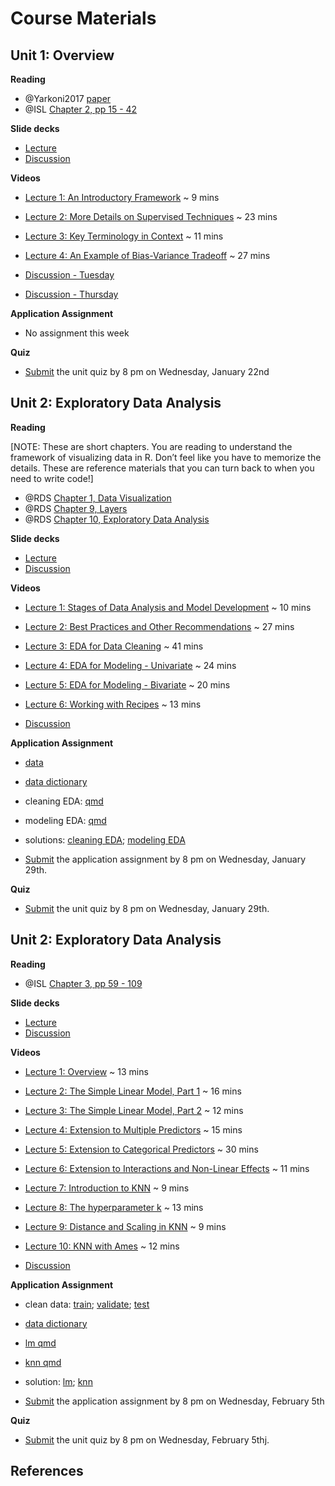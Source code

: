 # Course Materials {.unnumbered}

## Unit 1: Overview

**Reading**

- @Yarkoni2017 [paper](pdfs/yarkoni_2017_choosing_prediction_over_explanation.pdf)
- @ISL [Chapter 2, pp 15 - 42](pdfs/isl_2.pdf)

**Slide decks**

- [Lecture](https://jjcurtin.quarto.pub/iaml_l01/)
- [Discussion](https://jjcurtin.quarto.pub/iaml_d01/)

**Videos**

- [Lecture 1: An Introductory Framework](https://mediaspace.wisc.edu/media/iaml_1-1/1_pii1hb1q) ~ 9 mins
- [Lecture 2: More Details on Supervised Techniques](https://mediaspace.wisc.edu/media/iaml_1-2/1_5e1iz7aa) ~ 23 mins
- [Lecture 3: Key Terminology in Context](https://mediaspace.wisc.edu/media/iaml+1-3/1_3ebheuao) ~ 11 mins
- [Lecture 4: An Example of Bias-Variance Tradeoff](https://mediaspace.wisc.edu/media/iaml+1-4/1_ocn8pqi6) ~ 27 mins

- [Discussion - Tuesday](https://mediaspace.wisc.edu/media/IAML+unit+1a+discussion/1_c6f71d66)
- [Discussion - Thursday](https://mediaspace.wisc.edu/media/IAML+unit+1b+disccussion/1_4efpl2pn)


**Application Assignment**

- No assignment this week

**Quiz**

- [Submit](https://canvas.wisc.edu/courses/449429/quizzes/605458) the unit quiz by 8 pm on Wednesday, January 22nd


## Unit 2: Exploratory Data Analysis

**Reading**

[NOTE: These are short chapters.  You are reading to understand the framework of visualizing data in R.  Don't feel like you have to memorize the details.  These are reference materials that you can turn back to when you need to write code!]

- @RDS [Chapter 1, Data Visualization](https://r4ds.hadley.nz/data-visualize)
- @RDS [Chapter 9, Layers](https://r4ds.hadley.nz/layers)
- @RDS [Chapter 10, Exploratory Data Analysis](https://r4ds.hadley.nz/eda)

**Slide decks**

- [Lecture](https://jjcurtin.quarto.pub/iaml_l02/)
- [Discussion](https://jjcurtin.quarto.pub/iaml_d02/)

**Videos**

- [Lecture 1: Stages of Data Analysis and Model Development](https://mediaspace.wisc.edu/media/iaml+2-1/1_m7rm2anw) ~ 10 mins
- [Lecture 2: Best Practices and Other Recommendations](https://mediaspace.wisc.edu/media/iaml+2-2/1_nxtr5uda) ~ 27 mins
- [Lecture 3: EDA for Data Cleaning](https://mediaspace.wisc.edu/media/iaml+2-3/1_xorv88kj) ~ 41 mins
- [Lecture 4: EDA for Modeling - Univariate](https://mediaspace.wisc.edu/media/iaml+2-4/1_f6hm842y) ~ 24 mins
- [Lecture 5: EDA for Modeling - Bivariate](https://mediaspace.wisc.edu/media/iaml+2-5/1_y1gydyw4) ~ 20 mins
- [Lecture 6: Working with Recipes](https://mediaspace.wisc.edu/media/iaml+2-6/1_rf4pbef3) ~ 13 mins

- [Discussion]()

**Application Assignment**

- [data](application_assignments/unit_02/ames_raw_class.csv)
- [data dictionary](application_assignments/unit_02/ames_data_dictionary.pdf)
- cleaning EDA:  [qmd](https://raw.githubusercontent.com/jjcurtin/book_iaml/main/application_assignments/unit_02/hw_unit_02_cleaning.qmd) 
- modeling EDA: [qmd](https://raw.githubusercontent.com/jjcurtin/book_iaml/main/application_assignments/unit_02/hw_unit_02_modeling.qmd)
- solutions:  [cleaning EDA](https://dionysus.psych.wisc.edu/iaml/key_unit_02_cleaning.html); [modeling EDA](https://dionysus.psych.wisc.edu/iaml/key_unit_02_modeling.html)

- [Submit]() the application assignment by 8 pm on Wednesday, January 29th.


**Quiz**

- [Submit]() the unit quiz by 8 pm on Wednesday, January 29th.


## Unit 2: Exploratory Data Analysis

**Reading**

- @ISL [Chapter 3, pp 59 - 109](pdfs/isl_2.pdf)


**Slide decks**

- [Lecture](https://jjcurtin.quarto.pub/iaml_l03/)
- [Discussion](https://jjcurtin.quarto.pub/iaml_d03/)


**Videos**

- [Lecture 1: Overview](https://mediaspace.wisc.edu/media/iaml+unit+3-1/1_76q87xgn) ~ 13 mins
- [Lecture 2: The Simple Linear Model, Part 1](https://mediaspace.wisc.edu/media/iaml+unit+3-2/1_yyb8dcub) ~ 16 mins
- [Lecture 3: The Simple Linear Model, Part 2](https://mediaspace.wisc.edu/media/iaml+unit+3-3/1_ep9ibptc) ~ 12 mins 
- [Lecture 4: Extension to Multiple Predictors](https://mediaspace.wisc.edu/media/iaml+Unit+3-4/1_24rrga7b) ~ 15 mins
- [Lecture 5: Extension to Categorical Predictors](https://mediaspace.wisc.edu/media/iaml+unit+3-5/1_2a3tsj3n) ~ 30 mins
- [Lecture 6: Extension to Interactions and Non-Linear Effects](https://mediaspace.wisc.edu/media/iaml+unit+3-6/1_yo48m37z) ~ 11 mins
- [Lecture 7: Introduction to KNN](https://mediaspace.wisc.edu/media/iaml+unit+3-7/1_ega1aohm) ~ 9 mins
- [Lecture 8: The hyperparameter k](https://mediaspace.wisc.edu/media/iaml+unit+3-8/1_xc8x13en) ~ 13 mins
- [Lecture 9: Distance and Scaling in KNN](https://mediaspace.wisc.edu/media/iaml+unit+3-9/1_jk95tgms) ~ 9 mins
- [Lecture 10: KNN with Ames](https://mediaspace.wisc.edu/media/iaml+unit+3-10/1_klo7ody6) ~ 12 mins

- [Discussion]()


**Application Assignment**

- clean data: [train](application_assignments/unit_03/ames_train_cln.csv); [validate](application_assignments/unit_03/ames_val_cln.csv); [test](application_assignments/unit_03/ames_test_cln.csv)
- [data dictionary](application_assignments/unit_03/ames_data_dictionary.pdf)
- [lm qmd](https://raw.githubusercontent.com/jjcurtin/book_iaml/main/application_assignments/unit_03/hw_unit_03_lm.qmd)
- [knn qmd](https://raw.githubusercontent.com/jjcurtin/book_iaml/main/application_assignments/unit_03/hw_unit_03_knn.qmd)
- solution: [lm](https://dionysus.psych.wisc.edu/iaml/key_unit_03_lm.html); [knn](https://dionysus.psych.wisc.edu/iaml/key_unit_03_knn.html)

- [Submit]() the application assignment by 8 pm on Wednesday, February 5th


**Quiz**

- [Submit]() the unit quiz by 8 pm on Wednesday, February 5thj.








## References

